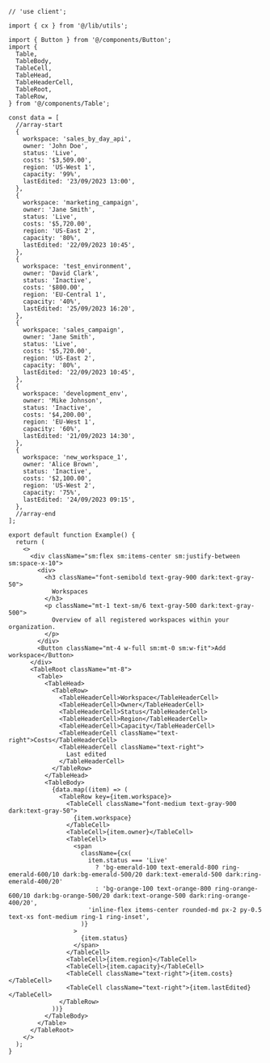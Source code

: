````tsx
// 'use client';

import { cx } from '@/lib/utils';

import { Button } from '@/components/Button';
import {
  Table,
  TableBody,
  TableCell,
  TableHead,
  TableHeaderCell,
  TableRoot,
  TableRow,
} from '@/components/Table';

const data = [
  //array-start
  {
    workspace: 'sales_by_day_api',
    owner: 'John Doe',
    status: 'Live',
    costs: '$3,509.00',
    region: 'US-West 1',
    capacity: '99%',
    lastEdited: '23/09/2023 13:00',
  },
  {
    workspace: 'marketing_campaign',
    owner: 'Jane Smith',
    status: 'Live',
    costs: '$5,720.00',
    region: 'US-East 2',
    capacity: '80%',
    lastEdited: '22/09/2023 10:45',
  },
  {
    workspace: 'test_environment',
    owner: 'David Clark',
    status: 'Inactive',
    costs: '$800.00',
    region: 'EU-Central 1',
    capacity: '40%',
    lastEdited: '25/09/2023 16:20',
  },
  {
    workspace: 'sales_campaign',
    owner: 'Jane Smith',
    status: 'Live',
    costs: '$5,720.00',
    region: 'US-East 2',
    capacity: '80%',
    lastEdited: '22/09/2023 10:45',
  },
  {
    workspace: 'development_env',
    owner: 'Mike Johnson',
    status: 'Inactive',
    costs: '$4,200.00',
    region: 'EU-West 1',
    capacity: '60%',
    lastEdited: '21/09/2023 14:30',
  },
  {
    workspace: 'new_workspace_1',
    owner: 'Alice Brown',
    status: 'Inactive',
    costs: '$2,100.00',
    region: 'US-West 2',
    capacity: '75%',
    lastEdited: '24/09/2023 09:15',
  },
  //array-end
];

export default function Example() {
  return (
    <>
      <div className="sm:flex sm:items-center sm:justify-between sm:space-x-10">
        <div>
          <h3 className="font-semibold text-gray-900 dark:text-gray-50">
            Workspaces
          </h3>
          <p className="mt-1 text-sm/6 text-gray-500 dark:text-gray-500">
            Overview of all registered workspaces within your organization.
          </p>
        </div>
        <Button className="mt-4 w-full sm:mt-0 sm:w-fit">Add workspace</Button>
      </div>
      <TableRoot className="mt-8">
        <Table>
          <TableHead>
            <TableRow>
              <TableHeaderCell>Workspace</TableHeaderCell>
              <TableHeaderCell>Owner</TableHeaderCell>
              <TableHeaderCell>Status</TableHeaderCell>
              <TableHeaderCell>Region</TableHeaderCell>
              <TableHeaderCell>Capacity</TableHeaderCell>
              <TableHeaderCell className="text-right">Costs</TableHeaderCell>
              <TableHeaderCell className="text-right">
                Last edited
              </TableHeaderCell>
            </TableRow>
          </TableHead>
          <TableBody>
            {data.map((item) => (
              <TableRow key={item.workspace}>
                <TableCell className="font-medium text-gray-900 dark:text-gray-50">
                  {item.workspace}
                </TableCell>
                <TableCell>{item.owner}</TableCell>
                <TableCell>
                  <span
                    className={cx(
                      item.status === 'Live'
                        ? 'bg-emerald-100 text-emerald-800 ring-emerald-600/10 dark:bg-emerald-500/20 dark:text-emerald-500 dark:ring-emerald-400/20'
                        : 'bg-orange-100 text-orange-800 ring-orange-600/10 dark:bg-orange-500/20 dark:text-orange-500 dark:ring-orange-400/20',
                      'inline-flex items-center rounded-md px-2 py-0.5 text-xs font-medium ring-1 ring-inset',
                    )}
                  >
                    {item.status}
                  </span>
                </TableCell>
                <TableCell>{item.region}</TableCell>
                <TableCell>{item.capacity}</TableCell>
                <TableCell className="text-right">{item.costs}</TableCell>
                <TableCell className="text-right">{item.lastEdited}</TableCell>
              </TableRow>
            ))}
          </TableBody>
        </Table>
      </TableRoot>
    </>
  );
}

````